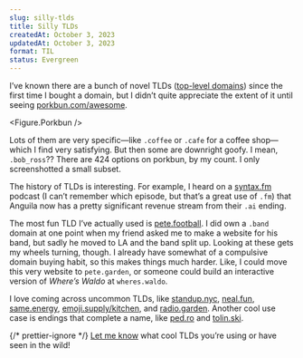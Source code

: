 ```yaml
---
slug: silly-tlds
title: Silly TLDs
createdAt: October 3, 2023
updatedAt: October 3, 2023
format: TIL
status: Evergreen
---
```


I’ve known there are a bunch of novel TLDs (<a href="https://en.wikipedia.org/wiki/Top-level_domain" target="_blank">top-level domains</a>) since the first time I bought a domain, but I didn’t quite appreciate the extent of it until seeing <a href="https://porkbun.com/awesome" target="_blank">porkbun.com/awesome</a>.

<Figure.Porkbun />

Lots of them are very specific—like `.coffee` or `.cafe` for a coffee shop—which I find very satisfying. But then some are downright goofy. I mean, `.bob_ross`?? There are 424 options on porkbun, by my count. I only screenshotted a small subset.

The history of TLDs is interesting. For example, I heard on a <a href="https://syntax.fm" target="_blank">syntax.fm</a> podcast (I can’t remember which episode, but that’s a great use of `.fm`) that Anguila now has a pretty significant revenue stream from their `.ai` ending.

The most fun TLD I’ve actually used is <a href="https://www.pete.football" target="_blank">pete.football</a>. I did own a `.band` domain at one point when my friend asked me to make a website for his band, but sadly he moved to LA and the band split up. Looking at these gets my wheels turning, though. I already have somewhat of a compulsive domain buying habit, so this makes things much harder. Like, I could move this very website to `pete.garden`, or someone could build an interactive version of <em>Where’s Waldo</em> at `wheres.waldo`.

I love coming across uncommon TLDs, like <a href="https://standup.nyc" target="_blank">standup.nyc</a>, <a href="https://neal.fun" target="_blank">neal.fun</a>, <a href="https://same.energy" target="_blank">same.energy</a>, <a href="https://emoji.supply/kitchen" target="_blank">emoji.supply/kitchen</a>, and <a href="https://radio.garden" target="_blank">radio.garden</a>. Another cool use case is endings that complete a name, like <a href="https://ped.ro/" target="_blank">ped.ro</a> and <a href="https://tolin.ski/" target="_blank">tolin.ski</a>.

{/* prettier-ignore */}
<a href="https://twitter.com/pete_millspaugh" target="_blank">Let me know</a> what cool TLDs you’re using or have seen in the wild!
